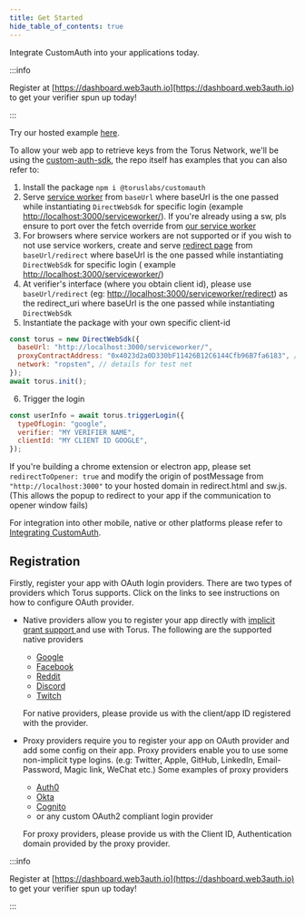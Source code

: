 ```yaml
---
title: Get Started
hide_table_of_contents: true
---
```


Integrate CustomAuth into your applications today.

:::info

Register at [https://dashboard.web3auth.io][https://dashboard.web3auth.io) to
get your verifier spun up today!

:::

Try our hosted example [here](https://vue-direct.tor.us).

To allow your web app to retrieve keys from the Torus Network, we'll be using
the [custom-auth-sdk](https://github.com/torusresearch/customauth), the
repo itself has examples that you can also refer to:

1. Install the package `npm i @toruslabs/customauth`
2. Serve
   [service worker](https://github.com/torusresearch/customauth/blob/master/serviceworker/sw.js)
   from `baseUrl` where baseUrl is the one passed while instantiating
   `DirectWebSdk` for specific login \(example
   [http://localhost:3000/serviceworker/](http://localhost:3000/serviceworker/)\).
   If you're already using a sw, pls ensure to port over the fetch override from
   [our service worker](https://github.com/torusresearch/customauth/blob/master/serviceworker/sw.js)
3. For browsers where service workers are not supported or if you wish to not
   use service workers, create and serve
   [redirect page](https://github.com/torusresearch/customauth/blob/master/serviceworker/redirect.html)
   from `baseUrl/redirect` where baseUrl is the one passed while instantiating
   `DirectWebSdk` for specific login \( example
   [http://localhost:3000/serviceworker/](http://localhost:3000/serviceworker/)\)
4. At verifier's interface \(where you obtain client id\), please use
   `baseUrl/redirect` \(eg:
   [http://localhost:3000/serviceworker/redirect](http://localhost:3000/serviceworker/redirect)\)
   as the redirect_uri where baseUrl is the one passed while instantiating
   `DirectWebSdk`
5. Instantiate the package with your own specific client-id

```javascript
const torus = new DirectWebSdk({
  baseUrl: "http://localhost:3000/serviceworker/",
  proxyContractAddress: "0x4023d2a0D330bF11426B12C6144Cfb96B7fa6183", // details for test net
  network: "ropsten", // details for test net
});
await torus.init();
```

6. Trigger the login

```javascript
const userInfo = await torus.triggerLogin({
  typeOfLogin: "google",
  verifier: "MY VERIFIER NAME",
  clientId: "MY CLIENT ID GOOGLE",
});
```

If you're building a chrome extension or electron app, please set
`redirectToOpener: true` and modify the origin of postMessage from
`"http://localhost:3000"` to your hosted domain in redirect.html and sw.js.
\(This allows the popup to redirect to your app if the communication to opener
window fails\)

For integration into other mobile, native or other platforms please refer to
[Integrating CustomAuth](integrating-customauth/).

## Registration

Firstly, register your app with OAuth login providers. There are two types of
providers which Torus supports. Click on the links to see instructions on how to
configure OAuth provider.

- Native providers allow you to register your app directly with
  [implicit grant support ](https://oauth.net/2/grant-types/implicit/)and use
  with Torus. The following are the supported native providers

  - [Google](https://support.google.com/googleapi/answer/6158849)
  - [Facebook](https://developers.facebook.com/docs/apps)
  - [Reddit](https://github.com/reddit-archive/reddit/wiki/oauth2)
  - [Discord](https://discord.com/developers/docs/topics/oauth2)
  - [Twitch](https://dev.twitch.tv/docs/authentication/#registration)

  For native providers, please provide us with the client/app ID registered with
  the provider.

- Proxy providers require you to register your app on OAuth provider and add
  some config on their app. Proxy providers enable you to use some non-implicit
  type logins. \(e.g: Twitter, Apple, GitHub, LinkedIn, Email-Password, Magic
  link, WeChat etc.\) Some examples of proxy providers

  - [Auth0](https://auth0.com/docs/connections)
  - [Okta](https://developer.okta.com/docs/concepts/social-login/)
  - [Cognito](https://aws.amazon.com/cognito/getting-started/)
  - or any custom OAuth2 compliant login provider

  For proxy providers, please provide us with the Client ID, Authentication
  domain provided by the proxy provider.

:::info

Register at [https://dashboard.web3auth.io](https://dashboard.web3auth.io) to
get your verifier spun up today!

:::

